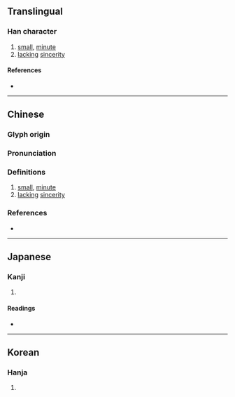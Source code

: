 {{character info/new}}
==Translingual==

===Han character===
{{Han char|rn=9|rad=人|as=13|sn=15|four=23214|canj=OJTG|ids=⿰亻塞}}

# [[small]], [[minute]]
# [[lacking]] [[sincerity]]

====References====
* {{Han ref|kx=0118.200|dkj=01171|dj=0251.040|hdz=10229.030|uh=50FF|ud=20735|bh=E4E6|bd=58598}}

----

==Chinese==
{{zh-forms}}

===Glyph origin===
{{Han etym}}

===Pronunciation===
{{zh-pron
|m=sài
|c=si1,sai3
|mc=y
|oc=y
|cat=a,v
}}

===Definitions===
{{zh-hanzi}}

# [[small]], [[minute]]
# [[lacking]] [[sincerity]]

===References===
* {{R:yue:mfccd}}

----

==Japanese==

===Kanji===
{{ja-kanji|grade=|rs=人13}}

# {{defn|lang=ja|sort=人13}}

====Readings====
* {{ja-readings|on=[[し]] (shi), [[さい]] (sai)|kun=[[うすい]] (usui), [[まことがない]] (makotoganai)}}

----

==Korean==

===Hanja===
{{ko-hanja|hangeul=사|rv=sa|mr=sa}}

# {{defn|lang=ko|sort=人13}}